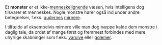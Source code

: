 {{title:Monster}}
{{author:Laura Holmegaard}}
{{timestamp:2009-11-17T13:10:57Z}}
{{copyright:Monster}}
Et '''monster''' er et ikke-[[menneske]]lignende væsen, hvis intelligens dog tilsvarer et menneskes. Nogle monstre hører også ind under andre betegnelser, f.eks. [[guderne|gudernes]] [[mirner|mirnere]].

I tilfælde af eksempelvis mirnere ville man dog næppe kalde dem monstre i daglig tale, da ordet af mange først og fremmest forbindes med mere uhyrlige skabninger som f.eks. [[varulv|varulve]] eller [[golem|golemer]].